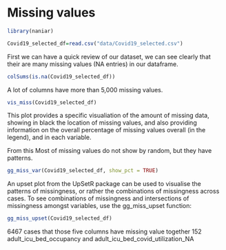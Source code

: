 # Missing values
```r
library(naniar)
```
```r
Covid19_selected_df=read.csv("data/Covid19_selected.csv")
```
First we can have a quick review of our dataset, we can see clearly that their are many missing values (NA entries) in our dataframe.

```r
colSums(is.na(Covid19_selected_df))
```
A lot of columns have more than 5,000 missing values.

```r
vis_miss(Covid19_selected_df)
```
This plot provides a specific visualiation of the amount of missing data, showing in black the location of missing values, and also providing information on the overall percentage of missing values overall (in the legend), and in each variable.

From this Most of missing values do not show by random, but they have patterns.

```r
gg_miss_var(Covid19_selected_df, show_pct = TRUE)
```


An upset plot from the UpSetR package can be used to visualise the patterns of missingness, or rather the combinations of missingness across cases. To see combinations of missingness and intersections of missingness amongst variables, use the gg_miss_upset function:

```r
gg_miss_upset(Covid19_selected_df)
```
6467 cases that those five columns have missing value together
152 adult_icu_bed_occupancy and adult_icu_bed_covid_utilization_NA



